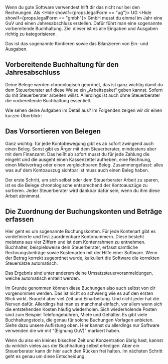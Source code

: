
Wenn du gute Software verwendest hilft dir das nicht nur bei den Rechnungen. Als <Hide showIf={props.legalForm == "ug"}> UG </Hide><Hide showIf={props.legalForm == "gmbh"}> GmbH </Hide> musst du einmal im Jahr eine GuV und einen Jahresabschluss erstellen.
Dafür führt man eine sogenannte vorbereitende Buchhaltung. Ziel dieser ist es alle Eingaben und Ausgaben richtig zu kategorisieren.

Das ist das sogenannte Kontieren sowie das Bilanzieren von Ein- und Ausgaben.

## Vorbereitende Buchhaltung für den Jahresabschluss

Deine Belege werden chronologisch geordnet, das ist ganz wichtig damit du dem Steuerberater auf diese Weise ein „Arbeitspaket“ geben kannst. Sofern du mit Steuerberater arbeiten willst. Allerdings ist auch ohne Steuerberater die vorbereitende Buchhaltung essentiell.

Wie sehen deine Aufgaben im Detail aus? Im Folgenden zeigen wir dir einen kurzen Überblick:

## Das Vorsortieren von Belegen

Ganz wichtig: für jede Kontobewegung gibt es ab sofort zwingend auch einen Beleg. Sonst gibt es Ärger mit dem Steuerberater, mindestens aber mit dem Finanzamt.
Das heißt ab sofort musst du für jede Zahlung die eingeht und die ausgeht einen Kassenzettel aufheben, eine Rechnung, einen Mietvertrag oder einen vergleichbaren Beleg.
Zusammengefasst: alles was auf dem Kontoauszug sichtbar ist muss auch einen Beleg haben.

Der erste Schritt, um sich selbst oder dem Steuerberater Arbeit zu sparen, ist es die Belege chronologische entsprechend der Kontoauszüge zu sortieren. Jeder Steuerberater wird dankbar dafür sein, wenn du ihm diese Arbeit abnimmst.

## Die Zuordnung der Buchungskonten und Beträge erfassen

Hier geht es um sogenannte Buchungskonten. Für jede Kontenart gibt es vordefinierte und fest zuordnenbare Kontonummern. Diese besteht meistens aus vier Ziffern und ist dem Kontenrahmen zu entnehmen. Buchhalter, beispielsweise dein Steuerberater, erfasst sämtliche Rechnungsbeiträge sowie Kostenarten mit der Hilfe einer Software. Wenn der Betrag korrekt zugeordnet wurde, kalkuliert die Software die korrekten Steuersätze automatisch.

Das Ergebnis sind unter anderem deine Umsatzsteuervoranmeldungen, welche automatisch erstellt werden.

Im Grunde genommen können diese Buchungen also auch selbst von dir vorgenommen werden. Das ist nicht so schwierig wie es auf den ersten Blick wirkt. Braucht aber viel Zeit und Einarbeitung. Und nicht jeder hat die Nerven dafür. Allerdings hat man es manchmal einfach, vor allem wenn sich die entstehenden Kosten häufig wiederholen. Sich wiederholende Posten sind zum Beispiel Telefongebühren, Miete und Gehälter. Es gibt viele Buchhaltungstools, die genau für solche Buchungen Vorlagen anbieten. Siehe dazu unsere Auflistung oben. Hier kannst du allerdings nur Software verwenden die wir mit "(Eignung GuV)" markiert haben.

Wenn du also ein kleines bisschen Zeit und Konzentration übrig hast, kannst du wirklich vieles aus der Buchhaltung selbst erledigen.
Aber ein Steuerberater kann dir hier auch den Rücken frei halten. Im nächsten Schritt geht es genau um diese Entscheidung.
